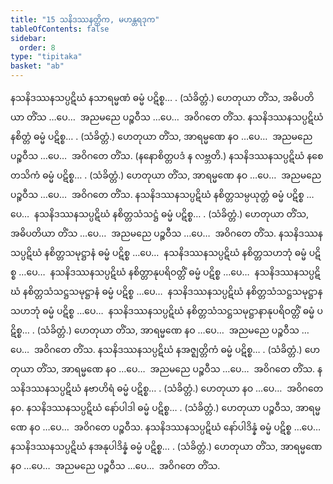 ```yaml
---
title: "15 သနိဒဿနတ္တိက, မဟန္တရဒုက"
tableOfContents: false
sidebar:
  order: 8
type: "tipitaka"
basket: "ab"
---
```



<DynamicBreadcrumb />

<Division number="81">

<Paragraph number="180">
နသနိဒဿနသပ္ပဋိဃံ နသာရမ္မဏံ ဓမ္မံ ပဋိစ္စ… . (သံခိတ္တံ.)
</Paragraph>

<Paragraph number="181">
ဟေတုယာ တိံသ, အဓိပတိယာ တိံသ …ပေ…  အညမညေ ပဉ္စဝီသ …ပေ…  အဝိဂတေ တိံသ.
</Paragraph>

</Division>
<Division number="82">

<Paragraph number="182">
နသနိဒဿနသပ္ပဋိဃံ နစိတ္တံ ဓမ္မံ ပဋိစ္စ… . (သံခိတ္တံ.)
</Paragraph>

<Paragraph number="183">
ဟေတုယာ တိံသ, အာရမ္မဏေ နဝ …ပေ…  အညမညေ ပဉ္စဝီသ …ပေ…  အဝိဂတေ တိံသ. (နနောစိတ္တပဒံ န လဗ္ဘတိ.)
</Paragraph>

</Division>
<Division number="83">

<Paragraph number="184">
နသနိဒဿနသပ္ပဋိဃံ နစေတသိကံ ဓမ္မံ ပဋိစ္စ… . (သံခိတ္တံ.)
</Paragraph>

<Paragraph number="185">
ဟေတုယာ တိံသ, အာရမ္မဏေ နဝ …ပေ…  အညမညေ ပဉ္စဝီသ …ပေ…  အဝိဂတေ တိံသ.
</Paragraph>

</Division>
<Division number="84">

<Paragraph number="186">
နသနိဒဿနသပ္ပဋိဃံ နစိတ္တသမ္ပယုတ္တံ ဓမ္မံ ပဋိစ္စ …ပေ…  နသနိဒဿနသပ္ပဋိဃံ နစိတ္တသံသဋ္ဌံ ဓမ္မံ ပဋိစ္စ… . (သံခိတ္တံ.)
</Paragraph>

<Paragraph number="187">
ဟေတုယာ တိံသ, အဓိပတိယာ တိံသ …ပေ…  အညမညေ ပဉ္စဝီသ …ပေ…  အဝိဂတေ တိံသ.
</Paragraph>

</Division>
<Division number="85">

<Paragraph number="188">
နသနိဒဿနသပ္ပဋိဃံ နစိတ္တသမုဋ္ဌာနံ ဓမ္မံ ပဋိစ္စ …ပေ…  နသနိဒဿနသပ္ပဋိဃံ နစိတ္တသဟဘုံ ဓမ္မံ ပဋိစ္စ …ပေ…  နသနိဒဿနသပ္ပဋိဃံ နစိတ္တာနုပရိဝတ္တိံ ဓမ္မံ ပဋိစ္စ …ပေ…  နသနိဒဿနသပ္ပဋိဃံ နစိတ္တသံသဋ္ဌသမုဋ္ဌာနံ ဓမ္မံ ပဋိစ္စ …ပေ…  နသနိဒဿနသပ္ပဋိဃံ နစိတ္တသံသဋ္ဌသမုဋ္ဌာနသဟဘုံ ဓမ္မံ ပဋိစ္စ …ပေ…  နသနိဒဿနသပ္ပဋိဃံ နစိတ္တသံသဋ္ဌသမုဋ္ဌာနာနုပရိဝတ္တိံ ဓမ္မံ ပဋိစ္စ… . (သံခိတ္တံ.)
</Paragraph>

<Paragraph number="189">
ဟေတုယာ တိံသ, အာရမ္မဏေ နဝ …ပေ…  အညမညေ ပဉ္စဝီသ …ပေ…  အဝိဂတေ တိံသ.
</Paragraph>

</Division>
<Division number="86">

<Paragraph number="190">
နသနိဒဿနသပ္ပဋိဃံ နအဇ္ဈတ္တိကံ ဓမ္မံ ပဋိစ္စ… . (သံခိတ္တံ.) ဟေတုယာ တိံသ, အာရမ္မဏေ နဝ …ပေ…  အညမညေ ပဉ္စဝီသ …ပေ…  အဝိဂတေ တိံသ.
</Paragraph>

<Paragraph number="191">
နသနိဒဿနသပ္ပဋိဃံ နဗာဟိရံ ဓမ္မံ ပဋိစ္စ… . (သံခိတ္တံ.) ဟေတုယာ နဝ …ပေ…  အဝိဂတေ နဝ.
</Paragraph>

</Division>
<Division number="87">

<Paragraph number="192">
နသနိဒဿနသပ္ပဋိဃံ နော်ပါဒါ ဓမ္မံ ပဋိစ္စ… . (သံခိတ္တံ.)
</Paragraph>

<Paragraph number="193">
ဟေတုယာ ပဉ္စဝီသ, အာရမ္မဏေ နဝ …ပေ…  အဝိဂတေ ပဉ္စဝီသ.
</Paragraph>

</Division>
<Division number="88">

<Paragraph number="194">
နသနိဒဿနသပ္ပဋိဃံ နော်ပါဒိန္နံ ဓမ္မံ ပဋိစ္စ …ပေ…  နသနိဒဿနသပ္ပဋိဃံ နအနုပါဒိန္နံ ဓမ္မံ ပဋိစ္စ… . (သံခိတ္တံ.)
</Paragraph>

<Paragraph number="195">
ဟေတုယာ တိံသ, အာရမ္မဏေ နဝ …ပေ…  အညမညေ ပဉ္စဝီသ …ပေ…  အဝိဂတေ တိံသ.
</Paragraph>
</Division>